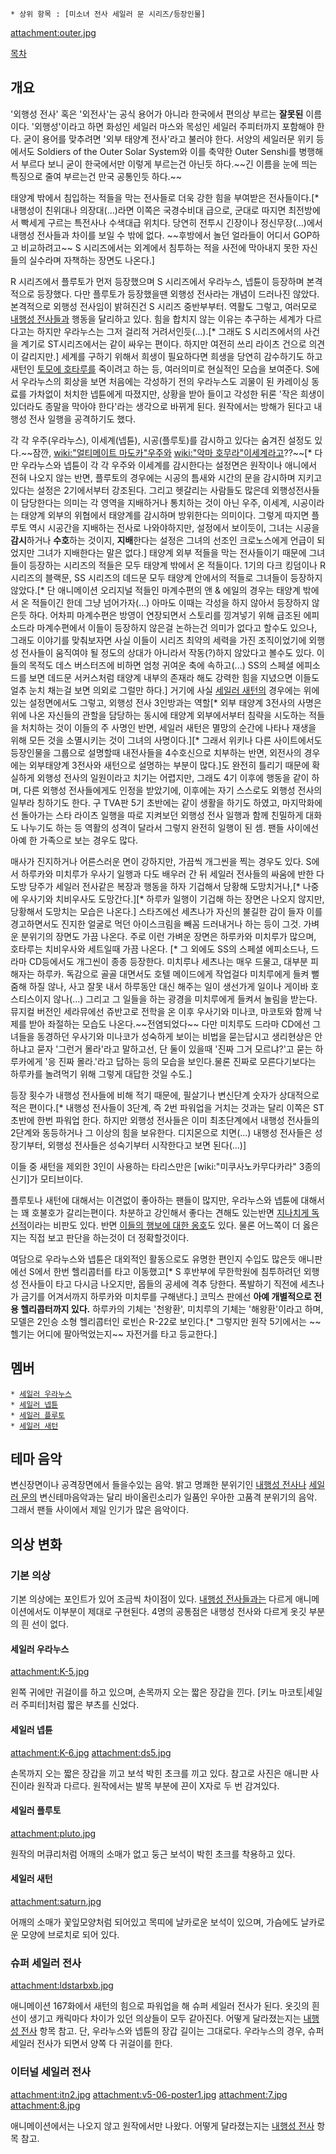  * 상위 항목 : [미소녀 전사 세일러 문 시리즈/등장인물]

attachment:outer.jpg

[[목차]]

== 개요 ==
'외행성 전사' 혹은 '외전사'는 공식 용어가 아니라 한국에서 편의상 부르는 '''잘못된''' 이름이다. '외행성'이라고 하면 화성인 세일러 마스와 목성인 세일러 주피터까지 포함해야 한다. 굳이 용어를 맞추려면 '외부 태양계 전사'라고 불러야 한다. 서양의 세일러문 위키 등에서도 Soldiers of the Outer Solar System와 이를 축약한 Outer Senshi를 병행해서 부르다 보니 굳이 한국에서만 이렇게 부르는건 아닌듯 하다.~~긴 이름을 눈에 띄는 특징으로 줄여 부르는건 만국 공통인듯 하다.~~

태양계 밖에서 침입하는 적들을 막는 전사들로 더욱 강한 힘을 부여받은 전사들이다.[* 내행성이 친위대나 의장대(...)라면 이쪽은 국경수비대 급으로, 군대로 따지면 최전방에서 빡세게 구르는 특전사나 수색대급 위치다. 당연히 전투시 긴장이나 정신무장(...)에서 내행성 전사들과 차이를 보일 수 밖에 없다. ~~후방에서 놀던 얼라들이 어디서 GOP하고 비교하려고~~ S 시리즈에서는 외계에서 침투하는 적을 사전에 막아내지 못한 자신들의 실수라며 자책하는 장면도 나온다.]

R 시리즈에서 플루토가 먼저 등장했으며 S 시리즈에서 우라누스, 넵튠이 등장하며 본격적으로 등장했다. 다만 플루토가 등장했을땐 외행성 전사라는 개념이 드러나진 않았다. 본격적으로 외행성 전사임이 밝혀진건 S 시리즈 중반부부터. 역활도 그렇고, 여러모로 [[내행성 전사]]들과 행동을 달리하고 있다. 힘을 합치지 않는 이유는 추구하는 세계가 다르다고는 하지만 우라누스는 그저 걸리적 거려서인듯(...).[* 그래도 S 시리즈에서의 사건을 계기로 ST시리즈에서는 같이 싸우는 편이다. 하지만 여전히 쓰리 라이츠 건으로 의견이 갈리지만.] 세계를 구하기 위해서 희생이 필요하다면 희생을 당연히 감수하기도 하고 새턴인 [[토모에 호타루]]를 죽이려고 하는 등, 여러의미로 현실적인 모습을 보여준다. S에서 우라누스의 회상을 보면 처음에는 각성하기 전의 우라누스도 괴물이 된 카레이싱 동료를 가차없이 처치한 넵튠에게 따졌지만, 상황을 받아 들이고 각성한 뒤론 '작은 희생이 있더라도 종말을 막아야 한다'라는 생각으로 바뀌게 된다. 원작에서는 방해가 된다고 내행성 전사 일행을 공격하기도 했다.

각 각 우주(우라누스), 이세계(넵튠), 시공(플루토)를 감시하고 있다는 숨겨진 설정도 있다.~~잠깐, [[wiki:"얼티메이트 마도카"우주]]와 [[wiki:"악마 호무라"이세계]]라고??~~[* 다만 우라누스와 넵튠이 각 각 우주와 이세계를 감시한다는 설정면은 원작이나 애니에서 전혀 나오지 않는 반면, 플루토의 경우에는 시공의 틈새와 시간의 문을 감시하며 지키고 있다는 설정은 2기에서부터 강조된다. 그리고 헷갈리는 사람들도 많은데 외행성전사들이 담당한다는 의미는 각 영역을 지배하거나 통치하는 것이 아닌 우주, 이세계, 시공이라는 태양계 외부의 위협에서 태양계를 감시하며 방위한다는 의미이다. 그렇게 따지면 플루토 역시 시공간을 지배하는 전사로 나와야하지만, 설정에서 보이듯이, 그녀는 시공을 '''감시'''하거나 '''수호'''하는 것이지, '''지배'''한다는 설정은 그녀의 선조인 크로노스에게 언급이 되었지만 그녀가 지배한다는 말은 없다.] 태양계 외부 적들을 막는 전사들이기 때문에 그녀들이 등장하는 시리즈의 적들은 모두 태양계 밖에서 온 적들이다. 1기의 다크 킹덤이나 R 시리즈의 블랙문, SS 시리즈의 데드문 모두 태양계 안에서의 적들로 그녀들이 등장하지 않았다.[* 단 애니메이션 오리지널 적들인 마계수편의 앤 & 에일의 경우는 태양계 밖에서 온 적들이긴 한데 그냥 넘어가자(...) 아마도 이때는 각성을 하지 않아서 등장하지 않은듯 하다. 어차피 마계수편은 방영이 연장되면서 스토리를 낑겨넣기 위해 급조된 에피소드라 마계수편에서 이들이 등장하지 않은걸 논하는건 의미가 없다고 할수도 있으나, 그래도 이야기를 맞춰보자면 사실 이들이 시리즈 최약의 세력을 가진 조직이었기에 외행성 전사들이 움직여야 될 정도의 상대가 아니라서 작동(?)하지 않았다고 볼수도 있다. 이들의 목적도 데스 버스터즈에 비하면 엄청 귀여운 축에 속하고(...) SS의 스페셜 에피소드를 보면 데드문 서커스처럼 태양계 내부의 존재라 해도 강력한 힘을 지녔으면 이들도 얼추 눈치 채는걸 보면 의외로 그럴만 하다.] 거기에 사실 [[세일러 새턴]]의 경우에는 위에 있는 설정면에서도 그렇고, 외행성 전사 3인방과는 역할[* 외부 태양계 3전사의 사명은 위에 나온 자신들의 관할을 담당하는 동시에 태양계 외부에서부터 침략을 시도하는 적들을 처치하는 것이 이들의 주 사명인 반면, 세일러 새턴은 멸망의 순간에 나타나 재생을 위해 모든 것을 소멸시키는 것이 그녀의 사명이다.][* 그래서 위키나 다른 사이트에서도 등장인물을 그룹으로 설명할때 내전사들을 4수호신으로 치부하는 반면, 외전사의 경우에는 외부태양계 3전사와 새턴으로 설명하는 부분이 많다.]도 완전히 틀리기 때문에 확실하게 외행성 전사의 일원이라고 치기는 어렵지만, 그래도 4기 이후에 행동을 같이 하며, 다른 외행성 전사들에게도 인정을 받았기에, 이후에는 자기 스스로도 외행성 전사의 일부라 칭하기도 한다. 구 TVA판 5기 초반에는 같이 생활을 하기도 하였고, 마지막화에선 돌아가는 스타 라이츠 일행을 따로 지켜보던 외행성 전사 일행과 함께 친밀하게 대화도 나누기도 하는 등 역활의 성격이 달라서 그렇지 완전히 일행이 된 셈. 팬들 사이에선 아예 한 가족으로 보는 경우도 많다.

매사가 진지하거나 어른스러운 면이 강하지만, 가끔씩 개그씬을 찍는 경우도 있다. S에서 하루카와 미치루가 우사기 일행과 다도 배우러 간 뒤 세일러 전사들의 싸움에 반한 다도방 당주가 세일러 전사같은 복장과 행동을 하자 기겁해서 당황해 도망치거나,[* 나중에 우사기와 치비우사도 도망간다.][* 하루카 일행이 기겁해 하는 장면은 나오지 않지만, 당황해서 도망치는 모습은 나온다.] 스타즈에선 세츠나가 자신의 불길한 감이 들자 이를 경고하면서도 진지한 얼굴로 먹던 아이스크림을 빼꼼 드러내거나 하는 등이 그것. 가벼운 분위기의 장면도 가끔 나온다. 주로 이런 가벼운 장면은 하루카와 미치루가 많으며, 호타루는 치비우사와 세트일때 가끔 나온다. [* 그 외에도 SS의 스페셜 에피소드나, 드라마 CD등에서도 개그씬이 종종 등장한다. 미치루나 세츠나는 매우 드물고, 대부분 피해자는 하루카. 독감으로 골골 대면서도 호텔 메이드에게 작업걸다 미치루에게 들켜 뻘줌해 하질 않나, 사고 잘못 내서 하루동안 대신 해주는 일이 생선가게 일이나 게이바 호스티스이지 않나(...) 그리고 그 일들을 하는 광경을 미치루에게 들켜서 놀림을 받는다. 뮤지컬 버전인 세라뮤에선 쥬반고로 전학을 온 이후 우사기와 미나코, 마코토와 함께 낙제를 받아 좌절하는 모습도 나온다.~~전염되었다~~ 다만 미치루도 드라마 CD에선 그녀들을 동경하던 우사기와 미나코가 성숙하게 보이는 비법을 묻는답시고 생리현상은 안하냐고 묻자 '그런거 몰라'라고 말하고선, 단 둘이 있을때 '진짜 그거 모르냐?'고 묻는 하루카에게 '응 진짜 몰라.'라고 답하는 등의 모습을 보인다.물론 진짜로 모른다기보다는 하루카를 놀려먹기 위해 그렇게 대답한 것일 수도.] 

등장 횟수가 내행성 전사들에 비해 적기 때문에, 필살기나 변신단계 숫자가 상대적으로 적은 편이다.[* 내행성 전사들이 3단계, 즉 2번 파워업을 거치는 것과는 달리 이쪽은 ST 초반에 한번 파워업 한다. 하지만 외행성 전사들은 이미 최초단계에서 내행성 전사들의 2단계와 동등하거나 그 이상의 힘을 보유한다. 디지몬으로 치면(...) 내행성 전사들은 성장기부터, 외행성 전사들은 성숙기부터 시작한다고 보면 된다(...)]

이들 중 새턴을 제외한 3인이 사용하는 타리스만은 [wiki:"미쿠사노카무다카라" 3종의 신기]가 모티브이다.

플루토나 새턴에 대해서는 이견없이 좋아하는 팬들이 많지만, 우라누스와 넵튠에 대해서는 꽤 호불호가 갈리는편이다. 차분하고 강인해서 좋다는 견해도 있는반면 [http://bbs2.ruliweb.daum.net/gaia/do/ruliweb/family/230/read?articleId=22254140&bbsId=G005&itemId=75&pageIndex=1 지나치게 독선적]이라는 비판도 있다. 반면 [http://blog.daum.net/7627643/2 이들의 행보에 대한 옹호]도 있다. 물론 어느쪽이 더 옳은지는 직접 보고 판단을 하는것이 더 정확할것이다.

여담으로 우라누스와 넵튠은 대외적인 활동으로도 유명한 편인지 수입도 많은듯 애니판에선 S에서 한번 헬리콥터를 타고 이동했고[* S 후반부에 무한학원에 침투하려던 외행성 전사들이 타고 다시금 나오지만, 몹들의 공세에 격추 당한다. 폭발하기 직전에 세츠나가 금기를 어겨서까지 하루카와 미치루를 구해낸다.] 코믹스 판에선 '''아예 개별적으로 전용 헬리콥터까지 있다.''' 하루카의 기체는 '천왕환', 미치루의 기체는 '해왕환'이라고 하며, 모델은 2인승 소형 헬리콥터인 로빈슨 R-22로 보인다.[* 그렇지만 원작 5기에서는 ~~헬기는 어디에 팔아먹었는지~~ 자전거를 타고 등교한다.]
== 멤버 ==
 * [[세일러 우라누스]]
 * [[세일러 넵튠]]
 * [[세일러 플루토]]
 * [[세일러 새턴]]

== 테마 음악 ==
{{{#!html
<iframe width="560" height="315" src="//www.youtube.com/embed/doZrX8fgcts?rel=0&amp;controls=0" frameborder="0" allowfullscreen></iframe>
}}}

변신장면이나 공격장면에서 들을수있는 음악.
밝고 명쾌한 분위기인 [[내행성 전사]]나 [[세일러 문]]의 변신테마음악과는 달리 바이올린소리가 일품인 우아한 고품격 분위기의 음악. 그래서 팬들 사이에서 제일 인기가 많은 음악이다.

== 의상 변화 ==
=== 기본 의상 ===
기본 의상에는 포인트가 있어 조금씩 차이점이 있다. [[내행성 전사]]들과는 다르게 애니메이션에서도 이부분이 제대로 구현된다. 4명의 공통점은 내행성 전사와 다르게 옷깃 부분의 흰 선이 없다.

==== 세일러 우라누스 ====
attachment:K-5.jpg

왼쪽 귀에만 귀걸이를 하고 있으며, 손목까지 오는 짧은 장갑을 낀다. [키노 마코토|세일러 주피터]처럼 짧은 부츠를 신었다.

==== 세일러 넵튠 ====
attachment:K-6.jpg attachment:ds5.jpg

손목까지 오는 짧은 장갑을 끼고 보석 박힌 초크를 끼고 있다.
참고로 사진은 애니판 사진이라 원작과 다르다. 원작에서는 발목 부분에 끈이 X자로 두 번 감겨있다.

==== 세일러 플루토 ====
attachment:pluto.jpg

원작의 머큐리처럼 어깨의 소매가 없고 둥근 보석이 박힌 초크를 착용하고 있다.
==== 세일러 새턴 ====
attachment:saturn.jpg

어깨의 소매가 꽃잎모양처럼 되어있고 목띠에 날카로운 보석이 있으며, 가슴에도 날카로운 모양에 브로치로 되어 있다.

=== 슈퍼 세일러 전사 ===
attachment:ldstarbxb.jpg

애니메이션 167화에서 새턴의 힘으로 파워업을 해 슈퍼 세일러 전사가 된다. 옷깃의 흰 선이 생기고 캐릭마다 차이가 있던 의상들이 모두 같아진다. 어떻게 달라졌는지는 [[내행성 전사]] 항목 참고. 단, 우라누스와 넵튠의 장갑 길이는 그대로다. 우라누스의 경우, 슈퍼 세일러 전사가 되면서 양쪽 다 귀걸이를 한다.

=== 이터널 세일러 전사 ===
attachment:itn2.jpg attachment:v5-06-poster1.jpg
attachment:7.jpg attachment:8.jpg

애니메이션에서는 나오지 않고 원작에서만 나왔다. 어떻게 달라졌는지는 [[내행성 전사]] 항목 참고.

